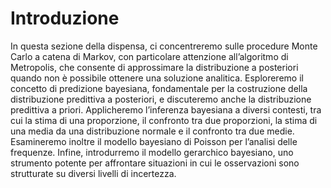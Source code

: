 # Introduzione {.unnumbered}

In questa sezione della dispensa, ci concentreremo sulle procedure Monte Carlo a catena di Markov, con particolare attenzione all'algoritmo di Metropolis, che consente di approssimare la distribuzione a posteriori quando non è possibile ottenere una soluzione analitica. Esploreremo il concetto di predizione bayesiana, fondamentale per la costruzione della distribuzione predittiva a posteriori, e discuteremo anche la distribuzione predittiva a priori. Applicheremo l'inferenza bayesiana a diversi contesti, tra cui la stima di una proporzione, il confronto tra due proporzioni, la stima di una media da una distribuzione normale e il confronto tra due medie. Esamineremo inoltre il modello bayesiano di Poisson per l'analisi delle frequenze. Infine, introdurremo il modello gerarchico bayesiano, uno strumento potente per affrontare situazioni in cui le osservazioni sono strutturate su diversi livelli di incertezza.
